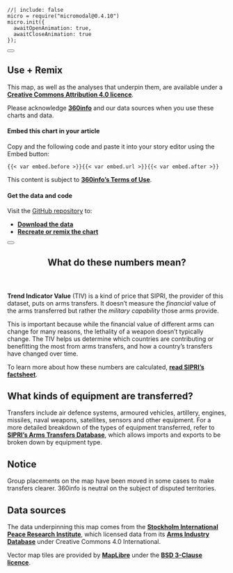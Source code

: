 <!-- initialise miromodal.js -->

```ojs
//| include: false
micro = require("micromodal@0.4.10")
micro.init({
  awaitOpenAnimation: true,
  awaitCloseAnimation: true
});
```

::::::: {#modal-useremix .modal .micromodal-slide aria-hidden="true"}
:::::: {.modal__overlay tabindex="-1" data-micromodal-close="true"}
::::: {.modal__container role="dialog" aria-modal="true" aria-labelledby="modal-useremix-title"}

<button class="modal__close" aria-label="Close modal" data-micromodal-close></button>

:::: {#modal-useremix-content}
## Use + Remix

This map, as well as the analyses that underpin them, are available under a [**Creative Commons Attribution 4.0 licence**](https://creativecommons.org/licenses/by/4.0).

Please acknowledge [**360info**](https://360info.org) and our data sources when you use these charts and data.

#### Embed this chart in your article

Copy and the following code and paste it into your story editor using the <i class="bi bi-code-square"></i> Embed button:

::: {.embedcode}
```
{{< var embed.before >}}{{< var embed.url >}}{{< var embed.after >}}
```
:::

This content is subject to [**360info's Terms of Use**](https://newshub.360info.org/page/terms).

#### Get the data and code

Visit the [GitHub repository](https://github.com/360-info/report-arms-trade/tree/main/data) to:

* [**Download the data**](https://github.com/360-info/report-arms-trade/tree/main/data)
* [**Recreate or remix the chart**](https://github.com/360-info/report-arms-trade)
::::

:::::
::::::
:::::::

<!-- notes dialog -->

::::::: {#modal-about .modal .micromodal-slide aria-hidden="true"}
:::::: {.modal__overlay tabindex="-1" data-micromodal-close="true"}
::::: {.modal__container role="dialog" aria-modal="true" aria-labelledby="modal-about-title"}

<button class="modal__close" aria-label="Close modal" data-micromodal-close></button>

<header>
## What do these numbers mean? {#modal-about-title}
</header>

:::: {#modal-about-content}

**Trend Indicator Value** (TIV) is a kind of price that SIPRI, the provider of this dataset, puts on arms transfers. It doesn't measure the _financial_ value of the arms transferred but rather the _military capability_ those arms provide.

This is important because while the financial value of different arms can change for many reasons, the lethality of a weapon doesn't typically change. The TIV helps us determine which countries are contributing or benefitting the most from arms transfers, and how a country's transfers have changed over time.

To learn more about how these numbers are calculated, [**read SIPRI's factsheet**](https://www.sipri.org/sites/default/files/files/FS/SIPRIFS1212.pdf).

## What kinds of equipment are transferred?

Transfers include air defence systems, armoured vehicles, artillery, engines, missiles, naval weapons, satellites, sensors and other equipment. For a more detailed breakdown of the types of equipment transferred, refer to [**SIPRI's Arms Transfers Database**](https://www.sipri.org/databases/armstransfers), which allows imports and exports to be broken down by equipment type.

## Notice

Group placements on the map have been moved in some cases to make transfers clearer. 360info is neutral on the subject of disputed territories.

## Data sources

The data underpinning this map comes from the [**Stockholm International Peace Research Institute**](https://www.sipri.org), which licensed data from its [**Arms Industry Database**](https://www.sipri.org/databases/armsindustry) under Creative Commons 4.0 International.

Vector map tiles are provided by [**MapLibre**](https://github.com/maplibre/demotiles) under the [**BSD 3-Clause licence**](https://github.com/maplibre/demotiles/blob/gh-pages/LICENSE).
::::

:::::
::::::
:::::::

